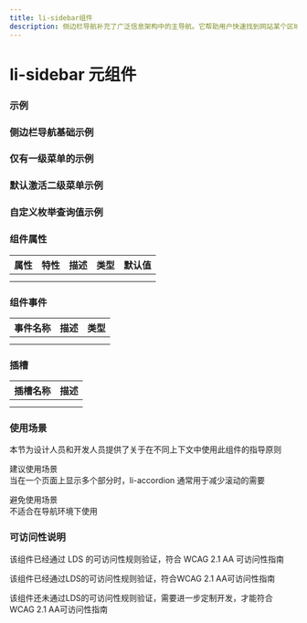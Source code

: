 ```yaml
---
title: li-sidebar组件
description: 侧边栏导航补充了广泛信息架构中的主导航。它帮助用户快速找到网站某个区域内的内容
---
```


# li-sidebar 元组件

### 示例

### 侧边栏导航基础示例


<Basic />

### 仅有一级菜单的示例


<Onelevel />

### 默认激活二级菜单示例


<Activetwo />

### 自定义枚举查询值示例


<Custom />

### 组件属性

| 属性 | 特性 | 描述 | 类型 | 默认值 |
| ---- | ---- | ---- | ---- | ------ |
|      |      |      |      |        |
|      |      |      |      |        |

### 组件事件

| 事件名称 | 描述 | 类型 |
| -------- | ---- | ---- |
|          |      |      |
|          |      |      |

### 插槽

| 插槽名称 | 描述 |
| -------- | ---- |
|          |      |
|          |      |

### 使用场景

本节为设计人员和开发人员提供了关于在不同上下文中使用此组件的指导原则


<Callout emoji='❤️'>
  建议使用场景
  <br />
  当在一个页面上显示多个部分时，li-accordion 通常用于减少滚动的需要
</Callout>

<Callout
  type='error'
  emoji='️🚫'>
  避免使用场景
  <br />
  不适合在导航环境下使用
</Callout>

### 可访问性说明

该组件已经通过 LDS 的可访问性规则验证，符合 WCAG 2.1 AA 可访问性指南

<Callout
  type='warning'
  emoji='✅'>
  该组件已经通过LDS的可访问性规则验证，符合WCAG 2.1 AA可访问性指南
</Callout>

<Callout
  type='warning'
  emoji='❎'>
  该组件还未通过LDS的可访问性规则验证，需要进一步定制开发，才能符合WCAG 2.1
  AA可访问性指南
</Callout>

